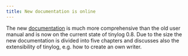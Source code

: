 ```yaml
---
title: New documentation is online
---
```


The new [documentation](/documentation/) is much more comprehensive than the old user manual and is now on the current state of tinylog 0.8. Due to the size the new documentation is divided into five chapters and discusses also the extensibility of tinylog, e.g. how to create an own writer.
